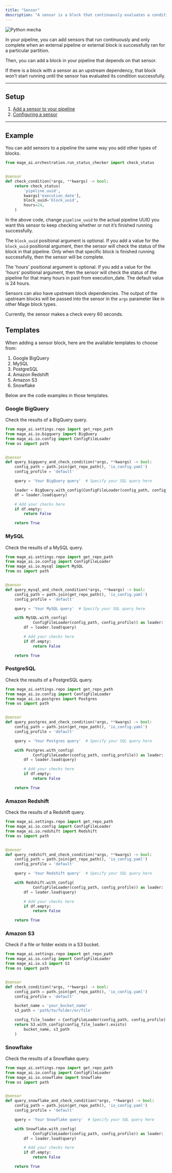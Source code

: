```yaml
---
title: "Sensor"
description: "A sensor is a block that continuously evaluates a condition until it’s met or until a period of time has elapsed."
---
```


<Frame>
<img
  alt="Python mecha"
  src="https://github.com/mage-ai/assets/blob/main/blocks/grandwizard_a_big_mythical_spirit_like_eye_scanning_a_bunch_of__b030824d-801c-4f8d-a9bd-51f0681eaa78.png?raw=true"
/>
</Frame>

In your pipeline, you can add sensors that run continuously and only complete
when an external pipeline or external block is successfully ran for a particular
partition.

Then, you can add a block in your pipeline that depends on that sensor.

If there is a block with a sensor as an upstream dependency, that block won’t start 
running until the sensor has evaluated its condition successfully.

---

## Setup

1. [Add a sensor to your pipeline](/design/blocks/sensor)
2. [Configuring a sensor](/design/core-abstractions#sensor)

---

## Example

You can add sensors to a pipeline the same way you add other types of blocks.

```python
from mage_ai.orchestration.run_status_checker import check_status


@sensor
def check_condition(*args, **kwargs) -> bool:
    return check_status(
        'pipeline_uuid',
        kwargs['execution_date'],
        block_uuid='block_uuid',
        hours=24,
    )
```

In the above code, change `pipeline_uuid` to the actual pipeline UUID you want this sensor to keep
checking whether or not it’s finished running successfully.

The `block_uuid` positional argument is optional. If you add a value for the `block_uuid`
positional argument, then the sensor will check the status of the block in that pipeline.
Only when that specific block is finished running successfully, then the sensor will be complete.

The 'hours' positional argument is optional. If you add a value for the 'hours' positional argument,
then the sensor will check the status of the pipeline for that many hours in past from execution_date.
The default value is 24 hours.

Sensors can also have upstream block dependencies. The output of the upstream blocks will be passed
into the sensor in the `args` parameter like in other Mage block types.

Currently, the sensor makes a check every 60 seconds.

## Templates

When adding a sensor block, here are the available templates to choose from:

1. Google BigQuery
1. MySQL
1. PostgreSQL
1. Amazon Redshift
1. Amazon S3
1. Snowflake

Below are the code examples in those templates.

### Google BigQuery

Check the results of a BigQuery query.

```python
from mage_ai.settings.repo import get_repo_path
from mage_ai.io.bigquery import BigQuery
from mage_ai.io.config import ConfigFileLoader
from os import path


@sensor
def query_bigquery_and_check_condition(*args, **kwargs) -> bool:
    config_path = path.join(get_repo_path(), 'io_config.yaml')
    config_profile = 'default'

    query = 'Your BigQuery query'  # Specify your SQL query here

    loader = BigQuery.with_config(ConfigFileLoader(config_path, config_profile))
    df = loader.load(query)

    # Add your checks here
    if df.empty:
        return False

    return True
```

### MySQL

Check the results of a MySQL query.

```python
from mage_ai.settings.repo import get_repo_path
from mage_ai.io.config import ConfigFileLoader
from mage_ai.io.mysql import MySQL
from os import path


@sensor
def query_mysql_and_check_condition(*args, **kwargs) -> bool:
    config_path = path.join(get_repo_path(), 'io_config.yaml')
    config_profile = 'default'

    query = 'Your MySQL query'  # Specify your SQL query here

    with MySQL.with_config(
            ConfigFileLoader(config_path, config_profile)) as loader:
        df = loader.load(query)

        # Add your checks here
        if df.empty:
            return False

    return True
```

### PostgreSQL

Check the results of a PostgreSQL query.

```python
from mage_ai.settings.repo import get_repo_path
from mage_ai.io.config import ConfigFileLoader
from mage_ai.io.postgres import Postgres
from os import path


@sensor
def query_postgres_and_check_condition(*args, **kwargs) -> bool:
    config_path = path.join(get_repo_path(), 'io_config.yaml')
    config_profile = 'default'

    query = 'Your Postgres query'  # Specify your SQL query here

    with Postgres.with_config(
            ConfigFileLoader(config_path, config_profile)) as loader:
        df = loader.load(query)

        # Add your checks here
        if df.empty:
            return False

    return True
```

### Amazon Redshift

Check the results of a Redshift query.

```python
from mage_ai.settings.repo import get_repo_path
from mage_ai.io.config import ConfigFileLoader
from mage_ai.io.redshift import Redshift
from os import path


@sensor
def query_redshift_and_check_condition(*args, **kwargs) -> bool:
    config_path = path.join(get_repo_path(), 'io_config.yaml')
    config_profile = 'default'

    query = 'Your Redshift query'  # Specify your SQL query here

    with Redshift.with_config(
            ConfigFileLoader(config_path, config_profile)) as loader:
        df = loader.load(query)

        # Add your checks here
        if df.empty:
            return False

    return True
```

### Amazon S3

Check if a file or folder exists in a S3 bucket.

```python
from mage_ai.settings.repo import get_repo_path
from mage_ai.io.config import ConfigFileLoader
from mage_ai.io.s3 import S3
from os import path


@sensor
def check_condition(*args, **kwargs) -> bool:
    config_path = path.join(get_repo_path(), 'io_config.yaml')
    config_profile = 'default'

    bucket_name = 'your_bucket_name'
    s3_path = 'path/to/folder/or/file'

    config_file_loader = ConfigFileLoader(config_path, config_profile)
    return S3.with_config(config_file_loader).exists(
        bucket_name, s3_path
    )
```

### Snowflake

Check the results of a Snowflake query.

```python
from mage_ai.settings.repo import get_repo_path
from mage_ai.io.config import ConfigFileLoader
from mage_ai.io.snowflake import Snowflake
from os import path


@sensor
def query_snowflake_and_check_condition(*args, **kwargs) -> bool:
    config_path = path.join(get_repo_path(), 'io_config.yaml')
    config_profile = 'default'

    query = 'Your Snowflake query'  # Specify your SQL query here

    with Snowflake.with_config(
            ConfigFileLoader(config_path, config_profile)) as loader:
        df = loader.load(query)

        # Add your checks here
        if df.empty:
            return False

    return True
```
